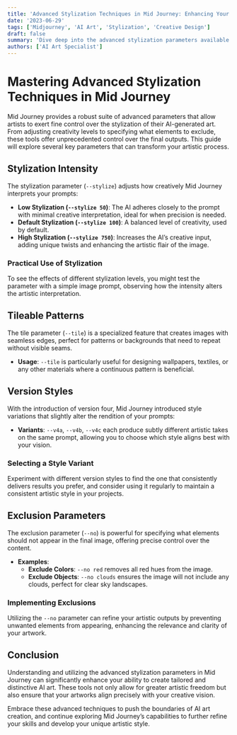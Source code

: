 ```yaml
---
title: 'Advanced Stylization Techniques in Mid Journey: Enhancing Your AI Art'
date: '2023-06-29'
tags: ['Midjourney', 'AI Art', 'Stylization', 'Creative Design']
draft: false
summary: 'Dive deep into the advanced stylization parameters available in Mid Journey, including control over stylization intensity, tileable patterns, version styles, and exclusion parameters. This guide offers detailed insights into how these settings can drastically alter the aesthetics of your generated images.'
authors: ['AI Art Specialist']
---
```


# Mastering Advanced Stylization Techniques in Mid Journey

Mid Journey provides a robust suite of advanced parameters that allow artists to exert fine control over the stylization of their AI-generated art. From adjusting creativity levels to specifying what elements to exclude, these tools offer unprecedented control over the final outputs. This guide will explore several key parameters that can transform your artistic process.

## Stylization Intensity

The stylization parameter (`--stylize`) adjusts how creatively Mid Journey interprets your prompts:

- **Low Stylization (`--stylize 50`)**: The AI adheres closely to the prompt with minimal creative interpretation, ideal for when precision is needed.
- **Default Stylization (`--stylize 100`)**: A balanced level of creativity, used by default.
- **High Stylization (`--stylize 750`)**: Increases the AI’s creative input, adding unique twists and enhancing the artistic flair of the image.

### Practical Use of Stylization

To see the effects of different stylization levels, you might test the parameter with a simple image prompt, observing how the intensity alters the artistic interpretation.

## Tileable Patterns

The tile parameter (`--tile`) is a specialized feature that creates images with seamless edges, perfect for patterns or backgrounds that need to repeat without visible seams.

- **Usage**: `--tile` is particularly useful for designing wallpapers, textiles, or any other materials where a continuous pattern is beneficial.

## Version Styles

With the introduction of version four, Mid Journey introduced style variations that slightly alter the rendition of your prompts:

- **Variants**: `--v4a`, `--v4b`, `--v4c` each produce subtly different artistic takes on the same prompt, allowing you to choose which style aligns best with your vision.

### Selecting a Style Variant

Experiment with different version styles to find the one that consistently delivers results you prefer, and consider using it regularly to maintain a consistent artistic style in your projects.

## Exclusion Parameters

The exclusion parameter (`--no`) is powerful for specifying what elements should not appear in the final image, offering precise control over the content.

- **Examples**:
  - **Exclude Colors**: `--no red` removes all red hues from the image.
  - **Exclude Objects**: `--no clouds` ensures the image will not include any clouds, perfect for clear sky landscapes.

### Implementing Exclusions

Utilizing the `--no` parameter can refine your artistic outputs by preventing unwanted elements from appearing, enhancing the relevance and clarity of your artwork.

## Conclusion

Understanding and utilizing the advanced stylization parameters in Mid Journey can significantly enhance your ability to create tailored and distinctive AI art. These tools not only allow for greater artistic freedom but also ensure that your artworks align precisely with your creative vision.

Embrace these advanced techniques to push the boundaries of AI art creation, and continue exploring Mid Journey’s capabilities to further refine your skills and develop your unique artistic style.
